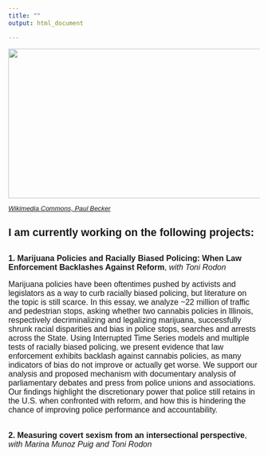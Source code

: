 ---
title: ""
output: html_document

---

<img loading="lazy" src= "files/BLM3.jpg" width="1004" height="300">
<p style="font-family: Helvetica, sans-serif; font-size:10pt; font-style:Helvetica"> _[Wikimedia Commons, Paul Becker](https://commons.wikimedia.org/wiki/File:George_Floyd_Protest,_Columbus_%28May_30th%29_George_Floyd_Protest,_Columbus_%28May_30th%29_IMG_2012_%2849954069361%29.jpg)_ </p>

##
##

<p style="font-family: Helvetica, sans-serif; font-size:16pt; font-style:Helvetica"> **I am currently working on the following projects:** </p>

##
##

<font style="font-family: Helvetica, sans-serif; font-size:12pt">

**1. Marijuana Policies and Racially Biased Policing: When Law Enforcement Backlashes Against Reform**, _with Toni Rodon_

Marijuana policies have been oftentimes pushed by activists and legislators as a way to curb racially biased policing, but literature on the topic is still scarce. In this essay, we analyze ~22 million of traffic and pedestrian stops, asking whether two cannabis policies in Illinois, respectively decriminalizing and legalizing marijuana, successfully shrunk racial disparities and bias in police stops, searches and arrests across the State. Using Interrupted Time Series models and multiple tests of racially biased policing, we present evidence that law enforcement exhibits backlash against cannabis policies, as many indicators of bias do not improve or actually get worse. We support our analysis and proposed mechanism with documentary analysis of parliamentary debates and press from police unions and associations. Our findings highlight the discretionary power that police still retains in the U.S. when confronted with reform, and how this is hindering the chance of improving police performance and accountability.

##
##

**2. Measuring covert sexism from an intersectional perspective**, _with Marina Munoz Puig and Toni Rodon_

</font>



